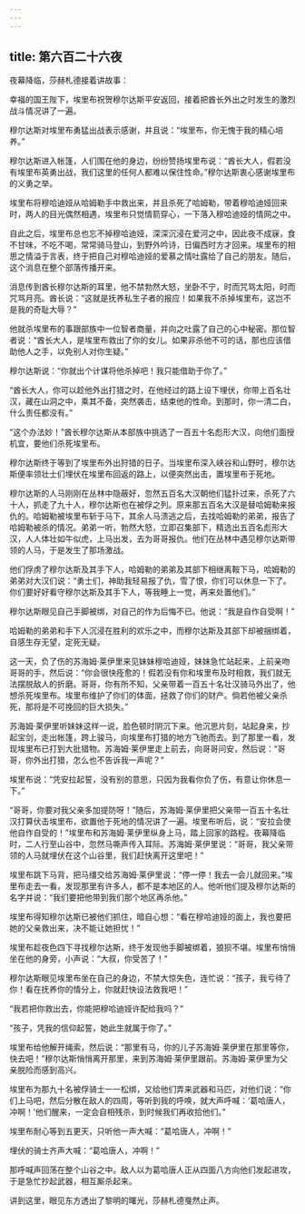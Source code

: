 ```yaml
---
---
---
```

title: 第六百二十六夜
---






夜幕降临，莎赫札德接着讲故事：





幸福的国王陛下，埃里布祝贺穆尔达斯平安返回，接着把酋长外出之时发生的激烈战斗情况讲了一遍。

穆尔达斯对埃里布勇猛出战表示感谢，并且说：“埃里布，你无愧于我的精心培养。”

穆尔达斯进入帐篷，人们围在他的身边，纷纷赞扬埃里布说：“酋长大人，假若没有埃里布英勇出战，我们这里的任何人都难以保住性命。”穆尔达斯衷心感谢埃里布的义勇之举。

埃里布将穆哈迪娅从哈姆勒手中救出来，并且杀死了哈姆勒，带着穆哈迪娅回来时，两人的目光偶然相遇，埃里布只觉情箭穿心，一下落入穆哈迪娅的情网之中。

自此之后，埃里布总也忘不掉穆哈迪娅，深深沉浸在爱河之中，因此夜不成寐，食不甘味，不吃不喝，常常骑马登山，到野外吟诗，日偏西时方才回来。埃里布的相思之情溢于言表，终于把自己对穆哈迪娅的爱慕之情吐露给了自己的朋友。随后，这个消息在整个部落传播开来。

消息传到酋长穆尔达斯的耳里，他不禁勃然大怒，坐卧不宁，时而咒骂太阳，时而咒骂月亮。酋长说：“这就是抚养私生子者的报应！如果我不杀掉埃里布，这岂不是我的奇耻大辱？”

他就杀埃里布的事跟部族中一位智者商量，并向之吐露了自己的心中秘密。那位智者说：“酋长大人，是埃里布救出了你的女儿。如果非杀他不可的话，那也应该借助他人之手，以免别人对你生疑。”

穆尔达斯说：“你就出个计谋将他杀掉吧！我只能借助于你了。”

“酋长大人，你可以趁他外出打猎之时，在他经过的路上设下埋伏，你带上百名壮汉，藏在山洞之中，乘其不备，突然袭击，结束他的性命。到那时，你一清二白，什么责任都没有。”

“这个办法妙！”酋长穆尔达斯从本部族中挑选了一百五十名彪形大汉，向他们面授机宜，要他们杀死埃里布。

穆尔达斯终于等到了埃里布外出狩猎的日子。当埃里布深入峡谷和山野时，穆尔达斯便率领壮士们埋伏在埃里布回返的路上，以便突然出击，置埃里布于死地。

穆尔达斯的人马刚刚在丛林中隐蔽好，忽然五百名大汉朝他们猛扑过来，杀死了六十人，抓走了九十人，穆尔达斯也在被俘之列。原来那五百名大汉是替哈姆勒来报仇的。哈姆勒被埃里布斩于马下，其余人马溃逃之后，去找哈姆勒的弟弟，报告了哈姆勒被杀的情况。弟弟一听，勃然大怒，立即召集部下，精选出五百名彪形大汉，人人体壮如牛似虎，上马出发，去为哥哥报仇。他们在丛林中遇见穆尔达斯带领的人马，于是发生了那场激战。

他们俘虏了穆尔达斯及其手下人，哈姆勒的弟弟及其部下相继离鞍下马，哈姆勒的弟弟对大汉们说：“勇士们，神助我轻易报了仇，雪了恨，你们可以休息一下了。你们要好好看守穆尔达斯及其手下人，等我睡上一觉，再来处置他们。”

穆尔达斯眼见自己手脚被绑，对自己的作为后悔不已。他说：“我是自作自受啊！”

哈姆勒的弟弟和手下人沉浸在胜利的欢乐之中，而穆尔达斯及其部下却被捆绑着，自感生存无望，定死无疑。

这一天，负了伤的苏海姆·莱伊里来见妹妹穆哈迪娅，妹妹急忙站起来，上前亲吻哥哥的手，然后说：“你会很快痊愈的！假若没有你和埃里布及时相救，我们就无法摆脱敌人的折磨。哥哥，你有所不知，父亲带着一百五十名壮汉骑马外出了，他想杀死埃里布。埃里布维护了你们的体面，拯救了你们的财产。倘若他被父亲杀死，那将是不可挽回的巨大损失。”

苏海姆·莱伊里听妹妹这样一说，脸色顿时阴沉下来。他沉思片刻，站起身来，抄起宝剑，走出帐篷，跨上骏马，向埃里布打猎的地方飞驰而去。到了那里一看，发现埃里布已打到大批猎物。苏海姆·莱伊里走上前去，向哥哥问安，然后说：“哥哥，你外出打猎，怎么也不告诉我一声呢？”

埃里布说：“凭安拉起誓，没有别的意思，只因为我看你负了伤，有意让你休息一下。”

“哥哥，你要对我父亲多加提防呀！”随后，苏海姆·莱伊里把父亲带一百五十名壮汉打算伏击埃里布，欲置他于死地的情况讲了一遍。埃里布听后，说：“安拉会使他自作自受的！”埃里布和苏海姆·莱伊里纵身上马，踏上回家的路程。夜幕降临时，二人行至山谷中，忽然马嘶声传入耳际。苏海姆·莱伊里说：“哥哥，我父亲带领的人马就埋伏在这个山谷里，我们赶快离开这里吧！”

埃里布跳下马背，把马缰交给苏海姆·莱伊里说：“停一停！我去一会儿就回来。”埃里布走去一看，发现那里有许多人，都不是本地区的人。他听他们提及穆尔达斯的名字并说：“我们要把他带到我们那个地区再杀他。”

埃里布得知穆尔达斯已被他们抓住，暗自心想：“看在穆哈迪娅的面上，我也要把她的父亲救出来，决不能让她担忧！”

埃里布趁夜色四下寻找穆尔达斯，终于发现他手脚被绑着，狼狈不堪。埃里布悄悄坐在他的身旁，小声说：“大叔，你受苦了！”

穆尔达斯眼见埃里布坐在自己的身边，不禁大惊失色，连忙说：“孩子，我亏待了你！看在抚养你的情分上，你就赶快设法救我吧！”

“我若把你救出去，你能把穆哈迪娅许配给我吗？”

“孩子，凭我的信仰起誓，她此生就属于你了。”

埃里布给他解开绳索，然后说：“那里有马，你的儿子苏海姆·莱伊里在那里等你，快去吧！”穆尔达斯悄悄离开那里，来到苏海姆·莱伊里跟前。苏海姆·莱伊里为父亲脱险而感到高兴。

埃里布为那九十名被俘骑士一一松绑，又给他们弄来武器和马匹，对他们说：“你们上马吧，然后分散在敌人的四周，等听到我的呼唤，就大声呼喊：‘葛哈唐人，冲啊！’他们醒来，一定会自相残杀，到时候我们再收拾他们。”

埃里布耐心等到五更天，只听他一声大喊：“葛哈唐人，冲啊！”

埋伏的骑士齐声大喊：“葛哈唐人，冲啊！”

那呼喊声回荡在整个山谷之中。敌人以为葛哈唐人正从四面八方向他们发起进攻，于是急忙抄起武器，相互厮杀起来。





讲到这里，眼见东方透出了黎明的曙光，莎赫札德戛然止声。